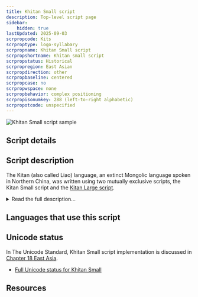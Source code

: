 ```yaml
---
title: Khitan Small script
description: Top-level script page
sidebar:
    hidden: true
lastUpdated: 2025-09-03
scrpropcode: Kits
scrproptype: logo-syllabary
scrpropname: Khitan Small script
scrpropshortname: Khitan small script
scrpropstatus: Historical
scrpropregion: East Asian
scrpropdirection: other
scrpropbaseline: centered
scrpropcase: no
scrpropwspace: none
scrpropbehavior: complex positioning
scrpropisonumkey: 288 (left-to-right alphabetic)
scrpropotcode: unspecified
---
```



![Khitan Small script sample](../images/kits-sample.jpg "Khitan characters on a bronze mirror. National Museum, Seoul, Korea.")

## Script details

<ScriptDetails />

## Script description

The Kitan (also called Liao) language, an extinct Mongolic language spoken in Northern China, was written using two mutually exclusive scripts, the Kitan Small script and the [Kitan Large script](/scrlang/scripts/kitl).

<details>
<summary>Read the full description...</summary>The Kitan Small script was invented by a Kitan scholar known only as Diela, who was inspired by Uyghur writing. It was a mixed script. Phonetic elements were arranged in groups of one to seven to form rectangular phonographic blocks. (Some sources refer to these blocks as polygrams.) These represented the pronunciation of a word, and were used together with a small number of logographic characters that represented frequently used vocabulary. The shapes of some of the Kitan Small logographic characters are the same as some of the Kitan Large characters, but they do not have the same meanings.

Neither of the Kitan scripts has been fully deciphered.
</details>

## Languages that use this script

<WsList script='Kits' wsMax='5' />

## Unicode status

In The Unicode Standard, Khitan Small script implementation is discussed in [Chapter 18 East Asia](http://www.unicode.org/versions/latest/ch18.pdf).

- [Full Unicode status for Khitan Small](/scrlang/unicode/kits-unicode)



## Resources

<ScriptResources detailSummary='seemore' />

